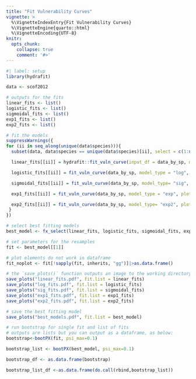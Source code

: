 ```yaml
---
title: "Fit Vulnerability Curves"
vignette: >
  %\VignetteIndexEntry{Fit Vulnerability Curves}
  %\VignetteEngine{quarto::html}
  %\VignetteEncoding{UTF-8}
knitr:
  opts_chunk:
    collapse: true
    comment: '#>'
---
```


```r
#| label: setup
library(hydrafit)
```

```r
data <- scof2012

# outputs for the fits
linear_fits <- list()
logistic_fits <- list()
sigmoidal_fits <- list()
exp1_fits <- list()
exp2_fits <- list()

# fit the models
suppressWarnings({
for (ii in seq_along(unique(data$species))){
  subset(data, data$species == unique(data$species)[ii], select = c(1:ncol(data))) -> data_by_sp

  linear_fits[[ii]] = hydrafit::fit_vuln_curve(input_df = data_by_sp, model_type = "Linear", plot = T)

  logistic_fits[[ii]] = fit_vuln_curve(data_by_sp, model_type = "log", plot=T)

  sigmoidal_fits[[ii]] = fit_vuln_curve(data_by_sp, model_type= "sig", plot=T)

  exp1_fits[[ii]] = fit_vuln_curve(data_by_sp, model_type = "exp", plot=T)

  exp2_fits[[ii]] = fit_vuln_curve(data_by_sp, model_type= "exp2", plot=T)
 }
})

# select best fitting models
best_model <- fx_select(linear_fits, logistic_fits, sigmoidal_fits, exp1_fits, exp2_fits)

# set parameters for the resamples
fit <- best_model[[1]]

# plot elements do not work in dataframe
fit_noplot <- fit[!sapply(fit, inherits, "gg")]|>as.data.frame()

```

```r
# the `save_plots()` function outputs an image to the working directory 
save_plots("linear_fits.pdf", fit.list = linear_fits)
save_plots("log_fits.pdf", fit.list = logistic_fits)
save_plots("sig_fits.pdf", fit.list = sigmoidal_fits)
save_plots("exp1_fits.pdf", fit.list = exp1_fits)
save_plots("exp2_fits.pdf", fit.list = exp2_fits)

# save the best fitting model
save_plots("best_models.pdf", fit.list = best_model)
```

```r
# run bootstrap for single fit and list of fits
# outputs are lists but you can output as a dataframe, as below:
bootstrap<-bootPX(fit, psi_max=0.1)

bootstrap_list <- bootPX(best_model, psi_max=0.1)

bootstrap_df <- as.data.frame(bootstrap)

bootstrap_list_df <-as.data.frame(do.call(rbind,bootstrap_list))
```
